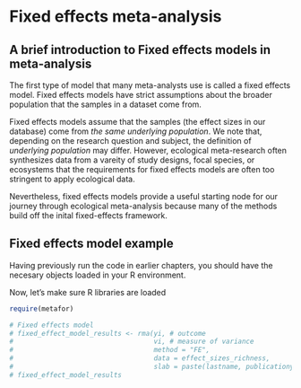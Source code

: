 # Fixed effects meta-analysis


## A brief introduction to Fixed effects models in meta-analysis
The first type of model that many meta-analysts use is called a fixed effects model.  Fixed effects models have strict assumptions about the broader population that the samples in a dataset come from.

Fixed effects models assume that the samples (the effect sizes in our database) come from *the same underlying population*. We note that, depending on the research question and subject, the definition of *underlying population* may differ. However, ecological meta-research often synthesizes data from a vareity of study designs, focal species, or ecosystems that the requirements for fixed effects models are often too stringent to apply ecological data.  

Nevertheless, fixed effects models provide a useful starting node for our journey through ecological meta-analysis because many of the methods build off the inital fixed-effects framework.


## Fixed effects model example

Having previously run the code in earlier chapters, you should have the necesary objects loaded in your R environment.

Now, let's make sure R libraries are loaded
```r
require(metafor)
```


```r
# Fixed effects model
# fixed_effect_model_results <- rma(yi, # outcome
#                                   vi, # measure of variance
#                                   method = "FE",
#                                   data = effect_sizes_richness,
#                                   slab = paste(lastname, publicationyear, sep = ""))
# fixed_effect_model_results
```





